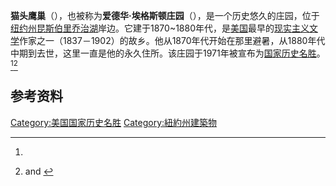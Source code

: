 {{Infobox NRHP
| name =猫头鹰巢（爱德华·埃格斯顿庄园）<br>{{lang|en|Owl's Nest（Edward Eggleston Estate）}}
| nrhp_type=nhl
| image = Owl's Nest, Dunhams Bay, NY.jpg
| caption = 2008年西南方向拍摄猫头鹰巢的主屋
| location= [[纽约州|纽约州]][[昆斯伯里_(纽约州)|昆斯伯里]][[9L号纽约州州道|9L号纽约州州道]]旁
| coordinates = {{coord|43|26|41|N|73|39|18|W|display=inline,title}}
|locmapin=New York#USA
| area = {{convert|10|acre|ha}}
| built ={{start date|1881}}
| architect= 
| architecture= 
| designated_nrhp_type= 1971年11月11日<ref name="nhlsum">{{cite web|url=http://tps.cr.nps.gov/nhl/detail.cfm?ResourceId=1126&ResourceType=Building|title=Owl's Nest (Edward Eggleston Estate)|date=2007-09-17|accessdate=2020-07-07|work=National Historic Landmark summary listing|publisher=National Park Service|archive-url=https://web.archive.org/web/20110606003231/http://tps.cr.nps.gov/nhl/detail.cfm?ResourceId=1126&ResourceType=Building|archive-date=2011-06-06|dead-url=yes}}</ref>
| added = 1971年11月11日<ref name="nris">{{NRISref|2007a|accessdate=2020-07-07}}</ref>
| governing_body = 约书亚岩石公司<br>（Joshua's Rock Corporation）
| refnum = [https://npgallery.nps.gov/AssetDetail/NRIS/71000565 71000565]
}}

'''猫头鹰巢'''（{{lang-en|Owl's Nest}}），也被称为'''爱德华·埃格斯顿庄园'''（{{lang-en|Edward Eggleston Estate}}），是一个历史悠久的庄园，位于[[纽约州|纽约州]][[昆斯伯里_(纽约州)|昆斯伯里]][[乔治湖_(纽约州)|乔治湖]]岸边。它建于1870~1880年代，是[[美国|美国]]最早的[[现实主义文学|现实主义文学]]作家之一{{le|爱德华·埃格斯顿|Edward Eggleston}}（1837－1902）的故乡。他从1870年代开始在那里避暑，从1880年代中期到去世，这里一直是他的永久住所。该庄园于1971年被宣布为[[美国国家历史名胜|国家历史名胜]]。<ref name="nhlsum"/><ref name="nrhpinv">{{Cite journal|title=National Register of Historic Places Inventory-Nomination: Owl's Nest|url={{NHLS url|id=71000565}} |format=pdf|author=Robert S. Gamble and Edmund Preston|date=1971-07-30|publisher=National Park Service}} and {{NHLS url|id=71000565|title=Accompanying 4 photos, exterior, from 1971.|photos=y}}</ref>

==参考资料==
{{reflist}}
{{美国小作品}}
[[Category:美国国家历史名胜|Category:美国国家历史名胜]]
[[Category:紐約州建築物|Category:紐約州建築物]]
